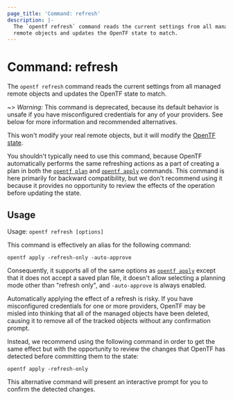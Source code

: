 ```yaml
---
page_title: 'Command: refresh'
description: |-
  The `opentf refresh` command reads the current settings from all managed
  remote objects and updates the OpenTF state to match.
---
```


# Command: refresh

The `opentf refresh` command reads the current settings from all managed
remote objects and updates the OpenTF state to match.

~> _Warning:_ This command is deprecated, because its default behavior is
unsafe if you have misconfigured credentials for any of your providers.
See below for more information and recommended alternatives.

This won't modify your real remote objects, but it will modify the
[OpenTF state](/opentf/language/state).

You shouldn't typically need to use this command, because OpenTF
automatically performs the same refreshing actions as a part of creating
a plan in both the
[`opentf plan`](/opentf/cli/commands/plan)
and
[`opentf apply`](/opentf/cli/commands/apply)
commands. This command is here primarily for backward compatibility, but
we don't recommend using it because it provides no opportunity to review
the effects of the operation before updating the state.

## Usage

Usage: `opentf refresh [options]`

This command is effectively an alias for the following command:

```
opentf apply -refresh-only -auto-approve
```

Consequently, it supports all of the same options as
[`opentf apply`](/opentf/cli/commands/apply) except that it does not accept a saved
plan file, it doesn't allow selecting a planning mode other than "refresh only",
and `-auto-approve` is always enabled.

Automatically applying the effect of a refresh is risky. If you have
misconfigured credentials for one or more providers, OpenTF may
be misled into thinking that all of the managed objects have been deleted,
causing it to remove all of the tracked objects without any confirmation prompt.

Instead, we recommend using the following command in order to get the same
effect but with the opportunity to review the changes that OpenTF has
detected before committing them to the state:

```
opentf apply -refresh-only
```

This alternative command will present an interactive prompt for you to confirm
the detected changes.
